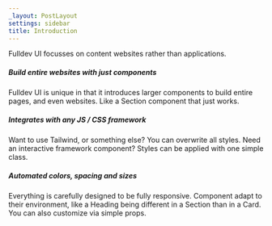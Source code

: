 ```yaml
---
_layout: PostLayout
settings: sidebar
title: Introduction
---
```


Fulldev UI focusses on content websites rather than applications.

##### Build entire websites with just components

Fulldev UI is unique in that it introduces larger components to build entire pages, and even websites. Like a Section component that just works.

##### Integrates with any JS / CSS framework

Want to use Tailwind, or something else? You can overwrite all styles. Need an interactive framework component? Styles can be applied with one simple class.

##### Automated colors, spacing and sizes

Everything is carefully designed to be fully responsive. Component adapt to their environment, like a Heading being different in a Section than in a Card. You can also customize via simple props.
